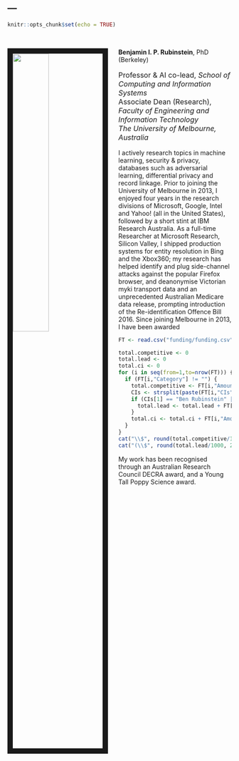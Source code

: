 ---
---

```r
knitr::opts_chunk$set(echo = TRUE)
```

<link rel="stylesheet" href="styles.css" type="text/css">

<br>

<img src="images/ben1.jpg" style="width:40%; border:12px solid; margin-right: 24px" align="left">

**Benjamin I. P. Rubinstein**, PhD (Berkeley)<br> 
<p style="font-size:16px">Professor & AI co-lead, _School of Computing and Information Systems_<br>
Associate Dean (Research), _Faculty of Engineering and Information Technology_<br>
_The University of Melbourne, Australia_</p>

I actively research topics in machine learning, security & privacy, databases such as adversarial learning, differential privacy and record linkage. Prior to joining the University of Melbourne in 2013, I enjoyed four years in the research divisions of Microsoft, Google, Intel and Yahoo! (all in the United States), followed by a short stint at IBM Research Australia. As a full-time Researcher at Microsoft Research, Silicon Valley, I shipped production systems for entity resolution in Bing and the Xbox360; my research has helped identify and plug side-channel attacks against the popular Firefox browser, and deanonymise Victorian myki transport data and an  unprecedented Australian Medicare data release, prompting introduction of the Re-identification Offence Bill 2016. Since joining Melbourne in 2013, I have been awarded 
```r
FT <- read.csv("funding/funding.csv")

total.competitive <- 0
total.lead <- 0
total.ci <- 0
for (i in seq(from=1,to=nrow(FT))) {
  if (FT[i,"Category"] != "") {
    total.competitive <- FT[i,"Amount"] + total.competitive
    CIs <- strsplit(paste(FT[i,"CIs"]), ", |,")[[1]]
    if (CIs[1] == "Ben Rubinstein" || CIs[1] == "Benjamin Rubinstein" || CIs[1] == "Rubinstein" || CIs[1] == "B. Rubinstein") {
      total.lead <- total.lead + FT[i,"Amount"]
    }
    total.ci <- total.ci + FT[i,"Amount"] / length(CIs)
  }
}
cat("\\$", round(total.competitive/1000, 2), "m in competitive funding ", sep="")
cat("(\\$", round(total.lead/1000, 2), "m as lead). ", sep="")
```
My work has been recognised through an Australian Research Council DECRA award, and a Young Tall Poppy Science award.